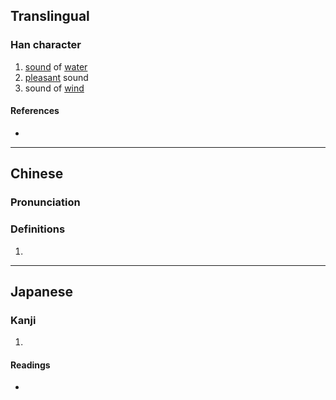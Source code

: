 {{also|沨}}
{{character info/new}}
==Translingual==

===Han character===
{{Han char|rn=85|rad=水|as=09|sn=12|four=37110|canj=EHNI,XEHNI|ids=⿰氵風}}

# [[sound]] of [[water]]
# [[pleasant]] sound
# sound of [[wind]]

====References====
* {{Han ref|kx=0634.020|dkj=17766|dj=1040.090|hdz=31683.020|uh=6E22|ud=28194|bh=DA49|bd=55881}}

----

==Chinese==
{{zh-forms|s=沨}}

===Pronunciation===
{{zh-pron
|m=fēng
|c=fung1
|mn=hoàn/hong/hông
|mc=y
|oc=y
|ma=
|cat=n
}}

===Definitions===
{{zh-hanzi}}

# {{rfdef|zh}}

----

==Japanese==

===Kanji===
{{ja-kanji|grade=|rs=水09}}

# {{rfdef|ja|sort=水09}}

====Readings====
* {{ja-readings|on=[[ふう]] (fū), [[ぶ]] (bu), [[はん]] (han), [[ばん]] (ban)|kun=}}